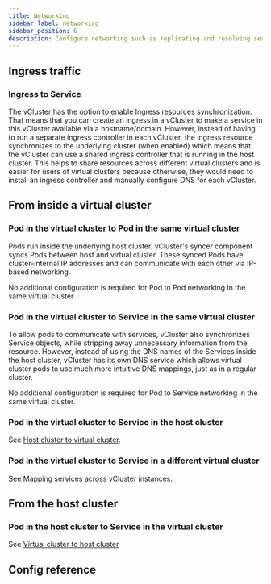 ```yaml
---
title: Networking
sidebar_label: networking
sidebar_position: 6
description: Configure networking such as replicating and resolving services.
---
```




## Ingress traffic

### Ingress to Service

The vCluster has the option to enable Ingress resources synchronization. That means that you can create an ingress in a vCluster to make a service in this vCluster available via a hostname/domain. However, instead of having to run a separate ingress controller in each vCluster, the ingress resource synchronizes to the underlying cluster (when enabled) which means that the vCluster can use a shared ingress controller that is running in the host cluster. This helps to share resources across different virtual clusters and is easier for users of virtual clusters because otherwise, they would need to install an ingress controller and manually configure DNS for each vCluster.

## From inside a virtual cluster

### Pod in the virtual cluster to Pod in the same virtual cluster

Pods run inside the underlying host cluster. vCluster's syncer component syncs Pods between host and virtual cluster. These synced Pods have cluster-internal IP addresses and can communicate with each other via IP-based networking.

No additional configuration is required for Pod to Pod networking in the same virtual cluster.

### Pod in the virtual cluster to Service in the same virtual cluster

To allow pods to communicate with services, vCluster also synchronizes Service objects, while stripping away unnecessary information from the resource. However, instead of using the DNS names of the Services inside the host cluster, vCluster has its own DNS service which allows virtual cluster pods to use much more intuitive DNS mappings, just as in a regular cluster.

No additional configuration is required for Pod to Service networking in the same virtual cluster.

### Pod in the virtual cluster to Service in the host cluster

See [Host cluster to virtual cluster](./replicate-services.mdx).

### Pod in the virtual cluster to Service in a different virtual cluster

See [Mapping services across vCluster instances](./resolve-dns.mdx).

## From the host cluster

### Pod in the host cluster to Service in the virtual cluster

See [Virtual cluster to host cluster](./replicate-services.mdx)

## Config reference

<Networking />